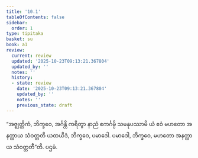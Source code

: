 ```yaml
---
title: '10.1'
tableOfContents: false
sidebar:
  order: 1
type: tipitaka
basket: su
book: a1
review:
  current: review
  updated: '2025-10-23T09:13:21.367804'
  updated_by: ''
  notes: ''
  history:
  - state: review
    date: '2025-10-23T09:13:21.367804'
    updated_by: ''
    notes: ''
    previous_state: draft
---
```



<ReviewStatus review={frontmatter.review} showDetails={true} />

<HypothesisAnnotation frontmatter={frontmatter} />

<DynamicBreadcrumb />

<Division number="98" book="a1" e="ch" v="15" p="16">

<Paragraph number="206" book="a1">
“အဇ္ဈတ္တိကံ, ဘိက္ခဝေ, အင်္ဂန္တိ ကရိတွာ နာညံ ဧကင်္ဂမ္ပိ သမနုပဿာမိ ယံ ဧဝံ မဟတော အနတ္ထာယ သံဝတ္တတိ ယထယိဒံ, ဘိက္ခဝေ, ပမာဒေါ. ပမာဒေါ, ဘိက္ခဝေ, မဟတော အနတ္ထာယ သံဝတ္တတီ”တိ.

</Paragraph>
</Division>

<Paragraph number="207" type="center" book="a1">
ပဌမံ.
</Paragraph>